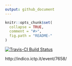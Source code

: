 ```yaml
---
output: github_document
---
```


<!-- README.md is generated from README.Rmd. Please edit that file -->

```r
knitr::opts_chunk$set(
  collapse = TRUE,
  comment = "#>",
  fig.path = "README-"
)
```
[![Travis-CI Build Status](https://travis-ci.org/csgillespie/visualisation.svg?branch=master)](https://travis-ci.org/csgillespie/visualisation)


http://indico.ictp.it/event/7658/